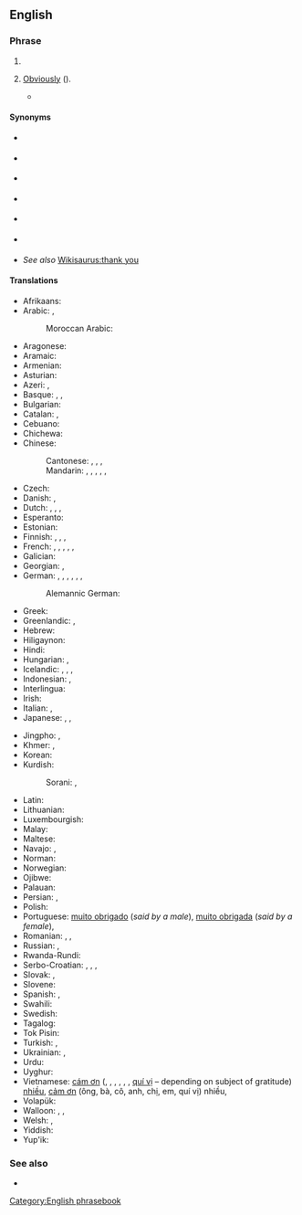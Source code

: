 {{also|thankyouverymuch}}
==English==

===Phrase===
{{head|en|phrase|head=[[thank you]] [[very]] [[much]]}}

# {{non-gloss definition|Said to express greater gratitude than would be conveyed by {{m|en|thank you}}.}}
# {{lb|en|sarcastic}} [[obviously|Obviously]] ({{non-gloss definition|implying that the speaker is offended that anyone could have doubted the statement}}).
#* {{quote-text|year=1997|author={{w|J. K. Rowling}}|title={{w|Harry Potter and the Philosopher's Stone}}|passage=Mr. and Mrs. Dursley, of number four, Privet Drive, were proud to say that they were perfectly normal, '''thank you very much'''.}}

====Synonyms====
* {{sense|gratitude}} {{l|en|thanks a bunch}}
* {{sense|gratitude}} {{l|en|thanks a lot}}
* {{sense|gratitude}} {{l|en|thanks a million}}
* {{sense|gratitude}} {{l|en|thanks a ton}}
* {{sense|gratitude}} {{l|en|thanks heaps}}
* {{sense|gratitude}} {{l|en|thanks very much}}
* ''See also'' [[Wikisaurus:thank you]]

====Translations====
{{trans-top|greater gratitude than "thank you"}}
* Afrikaans: {{t|af|baie dankie}}
* Arabic: {{t|ar|شُكْرًا جَزِيلاً!}}, {{t|ar|أَلْف شُكْر!}}
*: Moroccan Arabic: {{t|ary|بركة لله فك بزّاف|tr=barka l-lah fik bzzāf}}
* Aragonese: {{t|an|muitas grazias}}
* Aramaic: {{t|arc|ܬܘܕܝ ܣܓܝ|tr=táwdi sági|sc=Hebr}}
* Armenian: {{t|hy|շատ շնորհակալություն}}
* Asturian: {{t|ast|munches gracies}}
* Azeri: {{t|az|çox sağolun!|p}}, {{t|az|çox sağol!}}
* Basque: {{t+|eu|eskerrik asko}}, {{t|eu|anitz esker}}, {{t+|eu|mila esker}}
* Bulgarian: {{t|bg|благодаря много|tr=blagodarjá mnógo}}
* Catalan: {{t|ca|moltes gràcies}}, {{t|ca|moltes mercès}}
* Cebuano: {{t|ceb|daghang salamat}}
* Chichewa: {{t|ny|zikomo kwambiri}}
* Chinese:
*: Cantonese: {{t|yue|多謝嗮}}, {{t|yue|多谢嗮|tr=do1 ze6 saai3}} {{q|for a gift}}, {{t|yue|唔該嗮}}, {{t|yue|唔该嗮|tr=do1 ze6 saai3}} {{q|for something requested}}
*: Mandarin: {{t+|cmn|非常感謝}}, {{t+|cmn|非常感谢|tr=fēicháng gǎnxiè}}, {{t+|cmn|多謝}}, {{t+|cmn|多谢|tr=duōxiè}}, {{t|cmn|衷心感謝}}, {{t|cmn|衷心感谢|tr=zhōngxīn gǎnxiè}}
* Czech: {{t|cs|děkuji mnohokrát}}
* Danish: {{t|da|mange tak}}, {{t|da|tusind tak}}
* Dutch: {{qualifier|formal}} {{t|nl|dank u wel}}, {{qualifier|formal}} {{t|nl|heel hartelijk bedankt}}, {{qualifier|informal}} {{t|nl|dank je wel}}, {{t|nl|vriendelijk bedankt}}
* Esperanto: {{t|eo|multan dankon}}
* Estonian: {{t|et|tänan väga}}
* Finnish: {{t|fi|suurkiitos}}, {{t|fi|suurkiitokset}}, {{t|fi|[[paljon]] [[kiitoksia]]}}, {{t|fi|[[kiitos]] [[paljon]]}}
* French: {{t+|fr|merci beaucoup}}, {{t|fr|merci mille fois}}, {{t|fr|merci infiniment}}, {{t|fr|merci bien}}, {{t+|fr|mille mercis}}, {{t|fr|grand merci}}
* Galician: {{t|gl|moitas grazas}}
* Georgian: {{t|ka|დიდი მადლობა}}, {{t|ka|ძალიან დიდი მადლობა}}
* German: {{t|de|danke schön}}, {{t|de|innigsten Dank}}, {{t|de|schönen Dank}}, {{t|de|danke sehr}}, {{t|de|vielen Dank}}, {{t|de|tausend Dank}}, {{t|de|danke vielmals}}
*: Alemannic German: {{t|gsw|merci vilmal}}
* Greek: {{t|el|ευχαριστώ πολύ}}
* Greenlandic: {{t|kl|qujanarsuaq}}, {{t|kl|qujanarujussuaq}}
* Hebrew: {{t|he|תודה רבה|tr=todá rabá}}
* Hiligaynon: {{t|hil|salamat gid}}
* Hindi: {{t|hi|बहुत बहुत धन्यवाद|tr=bahut bahut dhan'yavād|sc=Deva}}
* Hungarian: {{t|hu|köszönöm szépen}}, {{t|hu|nagyon szépen köszönöm}}
* Icelandic: {{t+|is|þakka þér fyrir}}, {{t|is|þakka þér kærlega fyrir}}, {{t+|is|takk fyrir}}, {{t+|is|kærar þakkir|f-p}}
* Indonesian: {{t|id|terimakasih banyak}}, {{t|id|terima kasih banyak}}
* Interlingua: {{t|ia|multe gratias}}
* Irish: {{t|ga|go raibh míle maith agat}}
* Italian: {{t|it|tante grazie}}, {{t+|it|grazie mille}}
* Japanese: {{t|ja|どうもありがとうございます|tr=dōmo arigatō gozaimasu}}, {{t|ja|どうもありがとうございました|tr=dōmo arigatō gozaimashita}}, {{t|ja|どうもすみませんでした|tr=dōmo sumimasen deshita}}
{{trans-mid}}
* Jingpho: {{t|kac|grai chyeju kaba sai yaw}}, {{t|kac|chyeju grai kaba dik sai yaw}}
* Khmer: {{t|km|អរគុណច្រើនណាស់}}, {{t|km|អរគុណច្រើន}}
* Korean: {{t|ko|감사드립니다|tr=gamsateurimnida}}
* Kurdish:
*: Sorani: {{t|ku|زۆر سوپاس|tr=zor sopas|sc=ku-Arab}}, {{t|ku|زۆر مه‌منوون|tr=sor mamnun|sc=ku-Arab}}
* Latin: {{t|la|gratias maximas ago}}
* Lithuanian: {{t|lt|ačiū labaĩ}}
* Luxembourgish: {{t|lb|villmools Merci}}
* Malay: {{t|ms|terima kasih banyak-banyak}}
* Maltese: {{t|mt|grazzi ħafna}}
* Navajo: {{t|nv|tʼáá íiyisíí ahéheeʼ}}, {{t|nv|tʼáá íiyisíí ahéheeʼ, nitsaago}}
* Norman: {{t|nrf|mercie bian}}
* Norwegian: {{t|no|mange takk}}
* Ojibwe: {{t|oj|aapiji go miigwech}}
* Palauan: {{t|pau|meral ma sulang}}
* Persian: {{t|fa|خیلی ممنون|tr=xeyli mamnun|sc=fa-Arab}}, {{t|fa|خیلی متشکرم|tr=xeyli motešakeram|sc=fa-Arab}}
* Polish: {{t+|pl|dziękuję bardzo}}
* Portuguese: [[muito obrigado]] (''said by a male''), [[muito obrigada]] (''said by a female''), {{t|pt|obrigadíssimo}}
* Romanian: {{t|ro|mulțumesc mult}}, {{t|ro|mulțumesc foarte mult!}}, {{t|ro|mulțumesc frumos}}
* Russian: {{t|ru|большо́е спаси́бо!}}, {{t|ru|благодарю́!}}
* Rwanda-Rundi: {{t|rw|urakoze cane}}
* Serbo-Croatian: {{t|sh|hvala lijepa}}, {{qualifier|very formal, can also be used provokingly with sarcasm}} {{t|sh|hvala najljepša}}, {{qualifier|adressing a person formally with respect}} {{t|sh|najljepša Vam hvala}}, {{t|sh|uistinu Vam mnogo hvala}}
* Slovak: {{t|sk|ďakujem veľmi pekne}}, {{t|sk|díky moc}}
* Slovene: {{t|sl|hvala lepa}}
* Spanish: {{t+|es|muchas gracias}}, {{t+|es|muchísimas gracias}}
* Swahili: {{t|sw|asante sana}}
* Swedish: {{t+|sv|tack så mycket}}
* Tagalog: {{qualifier|literally}} {{t|tl|maraming salamat}}
* Tok Pisin: {{t|tpi|tenkyu tru}}
* Turkish: {{t|tr|çok teşekkürler}}, {{t|tr|çok teşekkür ederim}}
* Ukrainian: {{t|uk|велике спасибі!|tr=velýke spasýbi!}}, {{t|uk|щиро дякую|tr=ščýro djákuju}}
* Urdu: {{t+|ur|بہت شکریہ|sc=ur-Arab}}
* Uyghur: {{t|ug|سىزگە كۆپ رەھمەت|sc=ug-Arab}}
* Vietnamese: [[cám ơn]] ({{l|vi|ông}}, {{l|vi|bà}}, {{l|vi|cô}}, {{l|vi|anh}}, {{l|vi|chị}}, {{l|vi|em}}, [[quí vị]] – depending on subject of gratitude) [[nhiều]], [[cảm ơn]] (ông, bà, cô, anh, chị, em, quí vị) nhiều, {{t|vi|cám ơn rất nhiều}}
* Volapük: {{t|vo|danob oli vemo}}
* Walloon: {{t+|wa|merci bråmint des côps}}, {{t+|wa|merci co traze côps}}, {{t|wa|merci co traze feyes}}
* Welsh: {{t|cy|diolch yn fawr}}, {{t|cy|diolch yn fawr iawn}}
* Yiddish: {{t|yi|אַ שיינעם דאַנק|tr=a sheynem dank}}
* Yup'ik: {{t|esu|quyana caknek}}
{{trans-bottom}}

===See also===
* {{l|en|thank you all}}

[[Category:English phrasebook]]
